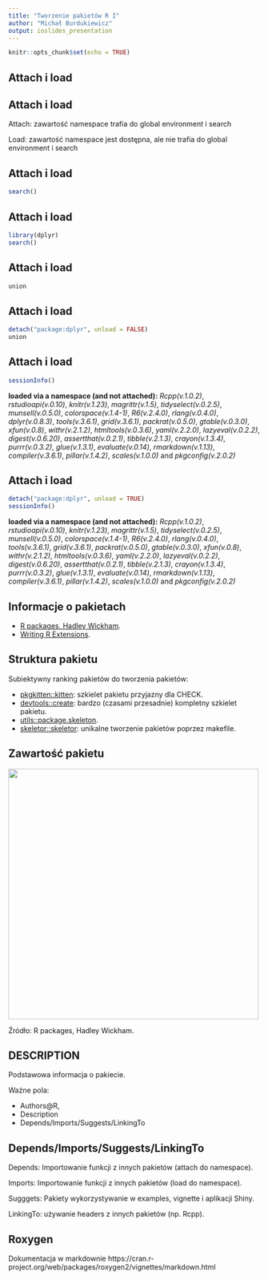 ```yaml
---
title: "Tworzenie pakietów R I"
author: "Michał Burdukiewicz"
output: ioslides_presentation
---
```


```r
knitr::opts_chunk$set(echo = TRUE)
```

## Attach i load

## Attach i load

Attach: zawartość namespace trafia do global environment i search

Load: zawartość namespace jest dostępna, ale nie trafia do global environment i search

## Attach i load

```r
search()
```

## Attach i load

```r
library(dplyr)
search()
```

## Attach i load

```r
union
```


## Attach i load

```r
detach("package:dplyr", unload = FALSE)
union
```

## Attach i load

```r
sessionInfo()
```

**loaded via a namespace (and not attached):** 
_Rcpp(v.1.0.2)_, _rstudioapi(v.0.10)_, _knitr(v.1.23)_, _magrittr(v.1.5)_, _tidyselect(v.0.2.5)_, _munsell(v.0.5.0)_, _colorspace(v.1.4-1)_, _R6(v.2.4.0)_, _rlang(v.0.4.0)_, *_dplyr(v.0.8.3)_*, _tools(v.3.6.1)_, _grid(v.3.6.1)_, _packrat(v.0.5.0)_, _gtable(v.0.3.0)_, _xfun(v.0.8)_, _withr(v.2.1.2)_, _htmltools(v.0.3.6)_, _yaml(v.2.2.0)_, _lazyeval(v.0.2.2)_, _digest(v.0.6.20)_, _assertthat(v.0.2.1)_, _tibble(v.2.1.3)_, _crayon(v.1.3.4)_, _purrr(v.0.3.2)_, _glue(v.1.3.1)_, _evaluate(v.0.14)_, _rmarkdown(v.1.13)_, _compiler(v.3.6.1)_, _pillar(v.1.4.2)_, _scales(v.1.0.0)_ and _pkgconfig(v.2.0.2)_

## Attach i load

```r
detach("package:dplyr", unload = TRUE)
sessionInfo()
```

**loaded via a namespace (and not attached):** 
_Rcpp(v.1.0.2)_, _rstudioapi(v.0.10)_, _knitr(v.1.23)_, _magrittr(v.1.5)_, _tidyselect(v.0.2.5)_, _munsell(v.0.5.0)_, _colorspace(v.1.4-1)_, _R6(v.2.4.0)_, _rlang(v.0.4.0)_, _tools(v.3.6.1)_, _grid(v.3.6.1)_, _packrat(v.0.5.0)_, _gtable(v.0.3.0)_, _xfun(v.0.8)_, _withr(v.2.1.2)_, _htmltools(v.0.3.6)_, _yaml(v.2.2.0)_, _lazyeval(v.0.2.2)_, _digest(v.0.6.20)_, _assertthat(v.0.2.1)_, _tibble(v.2.1.3)_, _crayon(v.1.3.4)_, _purrr(v.0.3.2)_, _glue(v.1.3.1)_, _evaluate(v.0.14)_, _rmarkdown(v.1.13)_, _compiler(v.3.6.1)_, _pillar(v.1.4.2)_, _scales(v.1.0.0)_ and _pkgconfig(v.2.0.2)_

## Informacje o pakietach

- [R packages, Hadley Wickham](http://r-pkgs.had.co.nz/).
- [Writing R Extensions](https://cran.r-project.org/doc/manuals/r-release/R-exts.html).

## Struktura pakietu

Subiektywny ranking pakietów do tworzenia pakietów:

- [pkgkitten::kitten](https://github.com/eddelbuettel/pkgkitten): szkielet pakietu przyjazny dla CHECK.
- [devtools::create](https://github.com/r-lib/devtools): bardzo (czasami przesadnie) kompletny szkielet pakietu.
- [utils::package.skeleton](https://stat.ethz.ch/R-manual/R-devel/library/utils/html/package.skeleton.html).
- [skeletor::skeletor](https://github.com/nealrichardson/skeletor): unikalne tworzenie pakietów poprzez makefile.

## Zawartość pakietu

<img src="http://r-pkgs.had.co.nz/diagrams/package-files.png" width="500px">

Źródło: R packages, Hadley Wickham. 

## DESCRIPTION

Podstawowa informacja o pakiecie.

Ważne pola:
 
 - Authors@R,
 - Description
 - Depends/Imports/Suggests/LinkingTo

## Depends/Imports/Suggests/LinkingTo

Depends: Importowanie funkcji z innych pakietów (attach do namespace).

Imports: Importowanie funkcji z innych pakietów (load do namespace).

Sugggets: Pakiety wykorzystywanie w examples, vignette i aplikacji Shiny.

LinkingTo: używanie headers z innych pakietów (np. Rcpp).

## Roxygen

Dokumentacja w markdownie https://cran.r-project.org/web/packages/roxygen2/vignettes/markdown.html
